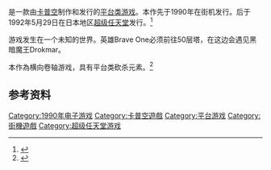 {{refimprove|time=2015-11-27T14:28:11+00:00}}

{{NoteTA
| G1=Games
}}

{{vgname|魔剑|ja=マジックソード|en=Magic Sword}}是一款由[[卡普空|卡普空]]制作和发行的[[平台类游戏|平台类游戏]]。本作先于1990年在街机发行。后于1992年5月29日在日本地区[[超级任天堂|超级任天堂]]发行。<ref name="gamefaqs">{{cite web | url = http://www.gamefaqs.com/snes/588461-magic-sword/data| title = Release information | publisher = [[GameFAQs|GameFAQs]]| date = | accessdate = 2015-09-26}}</ref>

游戏发生在一个未知的世界。英雄Brave One必须前往50层塔，在这边会遇见黑暗魔王Drokmar。

本作為横向卷轴游戏，具有平台类砍杀元素。<ref>{{cite web|url=http://classicgames.about.com/od/arcadegames/fr/MagicSword.htm|title=Magic Sword - Coin-Op Arcade Game - Review|accessdate=2009-11-16|archive-date=2009-05-16|archive-url=https://web.archive.org/web/20090516072756/http://classicgames.about.com/od/arcadegames/fr/MagicSword.htm|dead-url=no}}</ref>

== 参考资料 ==
{{Reflist}}

{{DEFAULTSORT:Magic Sword}}
[[Category:1990年电子游戏|Category:1990年电子游戏]]
[[Category:卡普空遊戲|Category:卡普空遊戲]]
[[Category:平台游戏|Category:平台游戏]]
[[Category:街機遊戲|Category:街機遊戲]]
[[Category:超级任天堂游戏|Category:超级任天堂游戏]]

{{capcom-stub}}
{{platform-videogame-stub}}